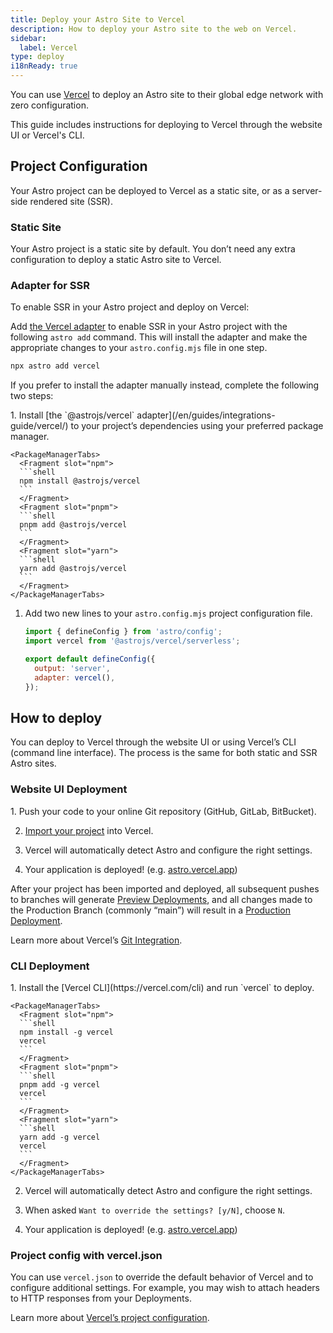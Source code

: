 ```yaml
---
title: Deploy your Astro Site to Vercel
description: How to deploy your Astro site to the web on Vercel.
sidebar:
  label: Vercel
type: deploy
i18nReady: true
---
```


You can use [Vercel](http://vercel.com/) to deploy an Astro site to their global edge network with zero configuration.

This guide includes instructions for deploying to Vercel through the website UI or Vercel's CLI.

## Project Configuration

Your Astro project can be deployed to Vercel as a static site, or as a server-side rendered site (SSR).

### Static Site

Your Astro project is a static site by default. You don’t need any extra configuration to deploy a static Astro site to Vercel. 

### Adapter for SSR

To enable SSR in your Astro project and deploy on Vercel:

Add [the Vercel adapter](/en/guides/integrations-guide/vercel/) to enable SSR in your Astro project with the following `astro add` command. This will install the adapter and make the appropriate changes to your `astro.config.mjs` file in one step.

```bash
npx astro add vercel
```

If you prefer to install the adapter manually instead, complete the following two steps:

<Steps>
1. Install [the `@astrojs/vercel` adapter](/en/guides/integrations-guide/vercel/) to your project’s dependencies using your preferred package manager.

    <PackageManagerTabs>
      <Fragment slot="npm">
      ```shell
      npm install @astrojs/vercel
      ```
      </Fragment>
      <Fragment slot="pnpm">
      ```shell
      pnpm add @astrojs/vercel
      ```
      </Fragment>
      <Fragment slot="yarn">
      ```shell
      yarn add @astrojs/vercel
      ```
      </Fragment>
    </PackageManagerTabs>

1. Add two new lines to your `astro.config.mjs` project configuration file.

    ```js title="astro.config.mjs" ins={2, 5-6}
    import { defineConfig } from 'astro/config';
    import vercel from '@astrojs/vercel/serverless';

    export default defineConfig({
      output: 'server',
      adapter: vercel(),
    });
    ```
</Steps>

## How to deploy

You can deploy to Vercel through the website UI or using Vercel’s CLI (command line interface). The process is the same for both static and SSR Astro sites.

### Website UI Deployment

<Steps>
1. Push your code to your online Git repository (GitHub, GitLab, BitBucket).

2. [Import your project](https://vercel.com/new) into Vercel.

3. Vercel will automatically detect Astro and configure the right settings.

4. Your application is deployed! (e.g. [astro.vercel.app](https://astro.vercel.app/))
</Steps>

After your project has been imported and deployed, all subsequent pushes to branches will generate [Preview Deployments](https://vercel.com/docs/concepts/deployments/preview-deployments), and all changes made to the Production Branch (commonly “main”) will result in a [Production Deployment](https://vercel.com/docs/concepts/deployments/environments#production).

<ReadMore>Learn more about Vercel’s [Git Integration](https://vercel.com/docs/concepts/git).</ReadMore>

### CLI Deployment

<Steps>
1. Install the [Vercel CLI](https://vercel.com/cli) and run `vercel` to deploy.

    <PackageManagerTabs>
      <Fragment slot="npm">
      ```shell
      npm install -g vercel
      vercel
      ```
      </Fragment>
      <Fragment slot="pnpm">
      ```shell
      pnpm add -g vercel
      vercel
      ```
      </Fragment>
      <Fragment slot="yarn">
      ```shell
      yarn add -g vercel
      vercel
      ```
      </Fragment>
    </PackageManagerTabs>

2. Vercel will automatically detect Astro and configure the right settings.

3. When asked `Want to override the settings? [y/N]`, choose `N`.

4. Your application is deployed! (e.g. [astro.vercel.app](https://astro.vercel.app/))
</Steps>

### Project config with vercel.json

You can use `vercel.json` to override the default behavior of Vercel and to configure additional settings. For example, you may wish to attach headers to HTTP responses from your Deployments. 

<ReadMore>Learn more about [Vercel’s project configuration](https://vercel.com/docs/project-configuration).</ReadMore>
